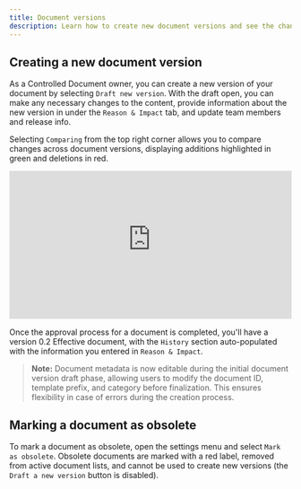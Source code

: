```yaml
---
title: Document versions
description: Learn how to create new document versions and see the changes between them.
---
```


## Creating a new document version

As a Controlled Document owner, you can create a new version of your document by selecting `Draft new version`. With the draft open, you can make any necessary changes to the content, provide information about the new version in under the `Reason & Impact` tab, and update team members and release info.

Selecting `Comparing` from the top right corner allows you to compare changes across document versions, displaying additions highlighted in green and deletions in red.

<div style="position: relative; padding-top: 52.43393602225312%;">
  <iframe
    src="https://customer-davn16od7sue0s1k.cloudflarestream.com/63243b8584e5b00ee37c57f022a04fdc/iframe?poster=https%3A%2F%2Fcustomer-davn16od7sue0s1k.cloudflarestream.com%2F63243b8584e5b00ee37c57f022a04fdc%2Fthumbnails%2Fthumbnail.jpg%3Ftime%3D%26height%3D600"
    loading="lazy"
    style="border: none; position: absolute; top: 0; left: 0; height: 100%; width: 100%;"
    allow="accelerometer; gyroscope; autoplay; encrypted-media; picture-in-picture;"
    allowfullscreen="true"
  ></iframe>
</div>

Once the approval process for a document is completed, you'll have a version 0.2 Effective document, with the `History` section auto-populated with the information you entered in `Reason & Impact`.

> **Note:** Document metadata is now editable during the initial document version draft phase, allowing users to modify the document ID, template prefix, and category before finalization. This ensures flexibility in case of errors during the creation process.

## Marking a document as obsolete

To mark a document as obsolete, open the settings menu and select `Mark as obsolete`. Obsolete documents are marked with a red label, removed from active document lists, and cannot be used to create new versions (the `Draft a new version` button is disabled).